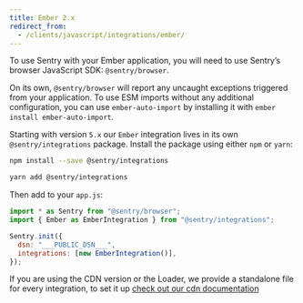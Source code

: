 ```yaml
---
title: Ember 2.x
redirect_from:
  - /clients/javascript/integrations/ember/
---
```


To use Sentry with your Ember application, you will need to use Sentry’s browser JavaScript SDK: `@sentry/browser`.

On its own, `@sentry/browser` will report any uncaught exceptions triggered from your application.
To use ESM imports without any additional configuration, you can use `ember-auto-import`
by installing it with `ember install ember-auto-import`.

Starting with version `5.x` our `Ember` integration lives in its own `@sentry/integrations` package.
Install the package using either `npm` or `yarn`:

```bash {tabTitle:npm}
npm install --save @sentry/integrations
```

```bash {tabTitle:yarn}
yarn add @sentry/integrations
```

Then add to your `app.js`:

```javascript
import * as Sentry from "@sentry/browser";
import { Ember as EmberIntegration } from "@sentry/integrations";

Sentry.init({
  dsn: "___PUBLIC_DSN___",
  integrations: [new EmberIntegration()],
});
```

If you are using the CDN version or the Loader, we provide a standalone file for every integration, to set it up [check out our cdn documentation](/platforms/javascript/configuration/install/cdn)

<!-- TODO-ADD-VERIFICATION-EXAMPLE -->
